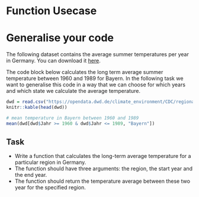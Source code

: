 # Function Usecase


# Generalise your code


The following dataset contains the average summer temperatures per year in Germany. You can download it [here](https://opendata.dwd.de/climate_environment/CDC/regional_averages_DE/seasonal/air_temperature_mean/regional_averages_tm_summer.txt).

The code block below calculates the long term average summer temperature between 1960 and 1989 for Bayern. In the following task we want to generalise this code in a way that we can choose for which years and which state we calculate the average temperature.


```r
dwd = read.csv("https://opendata.dwd.de/climate_environment/CDC/regional_averages_DE/seasonal/air_temperature_mean/regional_averages_tm_summer.txt", sep = ";", skip = 1)
knitr::kable(head(dwd))
```


```r
# mean temperature in Bayern between 1960 and 1989
mean(dwd[dwd$Jahr >= 1960 & dwd$Jahr <= 1989, "Bayern"])
```




:::{.callout-important}
## Task
* Write a function that calculates the long-term average temperature for a particular region in Germany.
* The function should have three arguments: the region, the start year and the end year.
* The function should return the temperature average between these two year for the specified region.

:::










